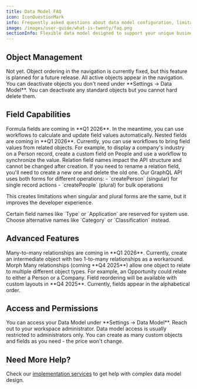 ```yaml
---
title: Data Model FAQ
icon: IconQuestionMark
info: Frequently asked questions about data model configuration, limitations, and upcoming features.
image: /images/user-guide/what-is-twenty/faq.png
sectionInfo: Flexible data model designed to support your unique business processes
---
```


## Object Management

<AccordionGroup>
<Accordion title="Can I reorder objects in the left navigation bar?">
Not yet. Object ordering in the navigation is currently fixed, but this feature is planned for a future release.
</Accordion>

<Accordion title="Can I hide objects from the left navigation bar?">
All active objects appear in the navigation. You can deactivate objects you don't need under **Settings → Data Model**.
</Accordion>

<Accordion title="Can I delete standard objects (People, Companies, etc.)?">
You can deactivate any standard objects but you cannot hard delete them.
</Accordion>
</AccordionGroup>

## Field Capabilities

<AccordionGroup>
<Accordion title="Can I create formula fields?">
Formula fields are coming in **Q1 2026**. In the meantime, you can use workflows to calculate and update field values automatically.
</Accordion>

<Accordion title="Can I have nested fields in my objects?">
Nested fields are coming in **Q1 2026**. Currently, you can use workflows to bring field values from related objects. For example, to display a company's industry on a Person record, create a custom field on People and use a workflow to synchronize the value.
</Accordion>

<Accordion title="Why can't I update relation field names?">
Relation field names impact the API structure and cannot be changed after creation. If you need to rename a relation field, you'll need to create a new one and delete the old one.
</Accordion>

<Accordion title="Why do I need different singular and plural names?">
Our GraphQL API uses both forms for different operations:
- `createPerson` (singular) for single record actions
- `createPeople` (plural) for bulk operations

This creates limitations when singular and plural forms are the same, but it improves the developer experience.
</Accordion>

<Accordion title="Why are some field names protected?">
Certain field names like `Type` or `Application` are reserved for system use. Choose alternative names like `Category` or `Classification` instead.
</Accordion>
</AccordionGroup>

## Advanced Features

<AccordionGroup>
<Accordion title="Can I create many-to-many relationships?">
Many-to-many relationships are coming in **Q1 2026**. Currently, create an intermediate object with two 1-to-many relationships as a workaround.
</Accordion>

<Accordion title="What are Morph Many relationships?">
Morph Many relationships (coming **Q4 2025**) allow one object to relate to multiple different object types. For example, an Opportunity could relate to either a Person or a Company.
</Accordion>

<Accordion title="Can I reorder fields in objects?">
Field reordering will be available with custom layouts in **Q4 2025**. Currently, fields appear in the alphabetical order.
</Accordion>
</AccordionGroup>

## Access and Permissions

<AccordionGroup>
<Accordion title="Where can I see and edit my data model?">
You can access your Data Model under **Settings → Data Model**.
</Accordion>

<Accordion title="Why can't I see the Data Model under Settings?">
Reach out to your workspace administrator. Data model access is usually restricted to administrators only.
</Accordion>

<Accordion title="How many custom objects or fields can I create?">
You can create as many custom objects and fields as you need - the price won't change.
</Accordion>
</AccordionGroup>

## Need More Help?

Check our [implementation services](/user-guide/section/getting-started/implementation-services) to get help with complex data model design.


